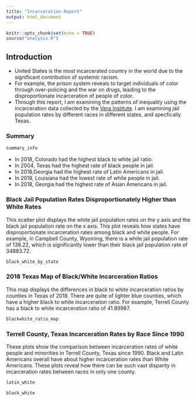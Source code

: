 ```yaml
---
title: "Incarceration Report"
output: html_document
---
```


```r
knitr::opts_chunk$set(echo = TRUE)
source("analysis.R")
```
## Introduction
- United States is the most incarcerated country in the world due to the significant
contribution of systemic racism. 
- For example, the prison system reveals to target
individuals of color through over-policing and the war on drugs, leading to the
disproportionate incarceration of people of color. 
- Through this report, I am examining the patterns of inequality
using the incarceration data collected by the [Vera Institute](https://github.com/vera-institute/incarceration-trends). I am
examining jail population rates by different races in different states, and
specfically Texas. 


### Summary
```r
summary_info
```
- In 2018, Colorado had the highest black to white jail ratio.
- In 2004, Texas had the highest rate of black people in jail. 
- In 2018,Georgia had the highest rate of Latin Americans in jail. 
- In 2018, Louisiana had the lowest rate of white people in jail.
- In 2018, Georgia had the highest rate of Asian Americans in jail. 


### Black Jail Population Rates Disproportionately Higher than White Rates
This scatter plot displays the white jail population rates on the y axis and the
black jail population rate on the x axis. This plot reveals how states have
disproportionate incarceration rates among black and white people. For example,
in Campbell County, Wyoming, there is a white jail population rate of 138.22, which
is significantly lower than their black jail population rate of 34883.72. 

```r
black_white_by_state
```


### 2018 Texas Map of Black/White Incarceration Ratios
This map displays the differences in black to white incarceration ratios
by counties in Texas of 2018. There are quite of lighter blue counties, which
have a higher black to white incarceration ratio. For example, Terrell County has
a black to white incarceration ratio of 41.99987. 

```r
blackwhite_ratio_map
```


### Terrell County, Texas Incarceration Rates by Race Since 1990
These plots show the comparison between incarceration rates of
white people and minorities in Terrell County, Texas since 1990. Black
and Latin Americans overall have about higher incarceration rates than White
Americans. These plots reveal how there can be such vast disparity in
incarceration rates between races in only one county. 
```r
latin_white
```



```r
black_white
```